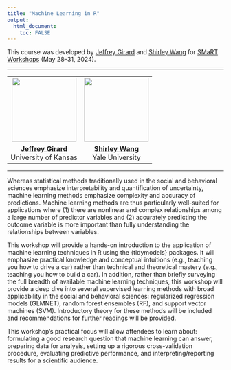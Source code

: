 ```yaml
---
title: "Machine Learning in R"
output: 
  html_document:
    toc: FALSE
---
```


This course was developed by [Jeffrey Girard](https://github.com/jmgirard) and [Shirley Wang](https://github.com/ShirleyBWang) for [SMaRT Workshops](https://smart-workshops.com) (May 28--31, 2024).

---

<table width="100%" style="text-align:center;">
<tr>
<td><img src="figs/jg_headshot.jpeg" width="150" height="150" /></td>
<td><img src="figs/sw_headshot.jpeg" width="150" height="150" /></td>
</tr>
<tr>
<td><b>[Jeffrey Girard](https://affcom.ku.edu/girard)</b><br />University of Kansas</td>
<td><b>[Shirley Wang](https://shirleywang.rbind.io/)</b><br />Yale University</td>
</tr>
</table>

---

Whereas statistical methods traditionally used in the social and behavioral sciences emphasize interpretability and quantification of uncertainty, machine learning methods emphasize complexity and accuracy of predictions. Machine learning methods are thus particularly well-suited for applications where (1) there are nonlinear and complex relationships among a large number of predictor variables and (2) accurately predicting the outcome variable is more important than fully understanding the relationships between variables.

This workshop will provide a hands-on introduction to the application of machine learning techniques in R using the {tidymodels} packages. It will emphasize practical knowledge and conceptual intuitions (e.g., teaching you how to drive a car) rather than technical and theoretical mastery (e.g., teaching you how to build a car). In addition, rather than briefly surveying the full breadth of available machine learning techniques, this workshop will provide a deep dive into several supervised learning methods with broad applicability in the social and behavioral sciences: regularized regression models (GLMNET), random forest ensembles (RF), and support vector machines (SVM). Introductory theory for these methods will be included and recommendations for further readings will be provided.

This workshop’s practical focus will allow attendees to learn about: formulating a good research question that machine learning can answer, preparing data for analysis, setting up a rigorous cross-validation procedure, evaluating predictive performance, and interpreting/reporting results for a scientific audience.
